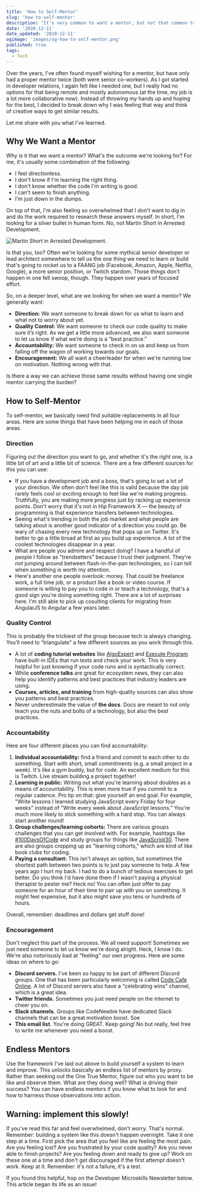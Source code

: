 ```yaml
---
title: 'How to Self-Mentor'
slug: 'how-to-self-mentor'
description: "It's very common to want a mentor, but not that common to actually have one. How can we find ways to improve when we don't have a single guide on our developer journey? This article shows you how."
date: '2020-12-11'
date_updated: '2020-12-11'
ogimage: 'images/og-how-to-self-mentor.png'
published: true
tags:
  - Tech
---
```


Over the years, I've often found myself wishing for a mentor, but have only had a proper mentor twice (both were senior co-workers). As I got started in developer relations, I again felt like I needed one, but I really had no options for that being remote and mostly autonomous (at the time, my job is a lot more collaborative now). Instead of throwing my hands up and hoping for the best, I decided to break down why I was feeling that way and think of creative ways to get similar results.

Let me share with you what I've learned.

## Why We Want a Mentor

Why is it that we want a mentor? What's the outcome we're looking for? For me, it's usually some combination of the following:

- I feel directionless.
- I don't know if I'm learning the right thing.
- I don't know whether the code I'm writing is good.
- I can't seem to finish anything.
- I'm just down in the dumps.

On top of that, I'm also feeling so overwhelmed that I don't want to dig in and do the work required to research these answers myself. In short, I'm looking for a silver bullet in human form. No, not Martin Short in Arrested Development.

![Martin Short in Arrested Development.](./images/martin-short-bullet.jpg)

Is that you, too? Often we're looking for some mythical senior developer or lead architect somewhere to tell us the one thing we need to learn or build that's going to rocket us to a FAANG job (Facebook, Amazon, Apple, Netflix, Google), a more senior position, or Twitch stardom. Those things don't happen in one fell swoop, though. They happen over years of focused effort.

So, on a deeper level, what are we looking for when we want a mentor? We generally want:

- **Direction:** We want someone to break down for us what to learn and what not to worry about yet.
- **Quality Control:** We want someone to check our code quality to make sure it’s right. As we get a little more advanced, we also want someone to let us know if what we’re doing is a “best practice.”
- **Accountability:** We want someone to check in on us and keep us from falling off the wagon of working towards our goals.
- **Encouragement:** We all want a cheerleader for when we're running low on motivation. Nothing wrong with that.

Is there a way we can achieve those same results without having one single mentor carrying the burden?

## How to Self-Mentor

To self-mentor, we basically need find suitable replacements in all four areas. Here are some things that have been helping me in each of those areas.

### Direction

Figuring out the direction you want to go, and whether it's the right one, is a little bit of art and a little bit of science. There are a few different sources for this you can use:

- If you have a development job and a boss, that's going to set a lot of your direction. We often don't feel like this is valid because the day job rarely feels cool or exciting enough to feel like we're making progress. Truthfully, you are making more progress just by racking up experience points. Don't worry that it's not in Hip Framework X &mdash; the beauty of programming is that experience transfers between technologies.
- Seeing what's trending in both the job market and what people are talking about is another good indicator of a direction you could go. Be wary of chasing every new technology that pops up on Twitter. It's better to go a little broad at first as you build up experience. A lot of the coolest technologies disappear in a year.
- What are people you admire and respect doing? I have a handful of people I follow as "trendsetters" because I trust their judgment. They're not jumping around between flash-in-the-pan technologies, so I can tell when something is worth my attention.
- Here's another one people overlook: money. That could be freelance work, a full time job, or a product like a book or video course. If someone is willing to pay you to code in or teach a technology, that's a good sign you're doing something right. There are a lot of surprises here. I'm still able to pick up cosulting clients for migrating from AngularJS to Angular a few years later.

### Quality Control

This is probably the trickiest of the group because tech is always changing. You’ll need to “triangulate” a few different sources as you work through this.

- A lot of **coding tutorial websites** like [AlgoExpert](https://www.algoexpert.io/) and [Execute Program](https://www.executeprogram.com/) have built-in IDEs that run tests and check your work. This is very helpful for just knowing if your code runs and is syntactically correct.
- While **conference talks** are great for ecosystem news, they can also help you identify patterns and best practices that industry leaders are using.
- **Courses, articles, and training** from high-quality sources can also show you patterns and best practices.
- Never underestimate the value of **the docs**. Docs are meant to not only teach you the nuts and bolts of a technology, but also the best practices.

### Accountability

Here are four different places you can find accountability:

1.  **Individual accountability:** find a friend and commit to each other to do something. Start with short, small commitments (e.g. a small project in a week). It's like a gym buddy, but for code. An excellent medium for this is Twitch. Live stream building a project together!
2.  **Learning in public:** Writing out what you're learning about doubles as a means of accountability. This is even more true if you commit to a regular cadence. Pro tip on that: give yourself an end goal. For example, "Write lessons I learned studying JavaScript every Friday for four weeks" instead of "Write every week about JavaScript lessons." You're much more likely to stick something with a hard stop. You can always start another round!
3.  **Group challenges/learning cohorts:** There are various groups challenges that you can get involved with. For example, hashtags like [#100DaysOfCode](https://twitter.com/_100DaysOfCode) and study groups for things like [JavaScript30](https://javascript30.com/). There are also groups cropping up as "learning cohorts," which are kind of like book clubs for coding.
4.  **Paying a consultant:** This isn't always an option, but sometimes the shortest path between two points is to just pay someone to help. A few years ago I hurt my back. I had to do a bunch of tedious exercises to get better. Do you think I'd have done them if I wasn't paying a physical therapist to pester me? Heck no! You can often just offer to pay someone for an hour of their time to pair up with you on something. It might feel expensive, but it also might save you tens or hundreds of hours.

Overall, remember: deadlines and dollars get stuff done!

### Encouragement

Don't neglect this part of the process. We all need support! Sometimes we just need someone to let us know we're doing alright. Heck, I know I do. We're also notoriously bad at "feeling" our own progress. Here are some ideas on where to go:

- **Discord servers.** I've been so happy to be part of different Discord groups. One that has been particularly welcoming is called [Code Cafe Online](https://twitter.com/CodeCafeOnline). A lot of Discord servers also have a "celebrating wins" channel, which is a great idea.
- **Twitter friends.** Sometimes you just need people on the internet to cheer you on.
- **Slack channels.** Groups like CodeNewbie have dedicated Slack channels that can be a great motivation boost. Soe
- **This email list.** You're doing GREAT. Keep going! No but really, feel free to write me whenever you need a boost.

## Endless Mentors

Use the framework I've laid out above to build yourself a system to learn and improve. This unlocks basically an endless list of mentors by proxy. Rather than seeking out the One True Mentor, figure out who you want to be like and observe them. What are they doing well? What is driving their success? You can have endless mentors if you know what to look for and how to harness those observations into action.

## Warning: implement this slowly!

If you've read this far and feel overwhelmed, don't worry. That's normal. Remember: building a system like this doesn't happen overnight. Take it one step at a time. First pick the area that you feel like are feeling the most pain. Are you feeling lost? Are you frustrated by your code quality? Are you never able to finish projects? Are you feeling down and ready to give up? Work on these one at a time and don't get discouraged if the first attempt doesn't work. Keep at it. Remember: it's not a failure, it's a test.

If you found this helpful, hop on the Developer Microskills Newsletter below. This article began its life as an issue!
